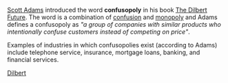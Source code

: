 [[Scott Adams]] introduced the word '''confusopoly''' in his book [[The Dilbert Future]]. The word is a combination of [[confusion]] and [[monopoly]] and Adams defines a confusopoly as ''"a group of companies with similar products who intentionally confuse customers instead of competing on price"''. 

Examples of industries in which confusopolies exist (according to Adams) include telephone service, insurance, mortgage loans, banking, and financial services.

[http://www.dilbert.com Dilbert]